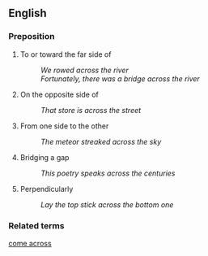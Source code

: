 == English ==

=== Preposition ===

# To or toward the far side of
#: ''We rowed across the river''
#: ''Fortunately, there was a bridge across the river''
# On the opposite side of
#: ''That store is across the street''
# From one side to the other
#: ''The meteor streaked across the sky''
# Bridging a gap
#: ''This poetry speaks across the centuries''
# Perpendicularly
#: ''Lay the top stick across the bottom one''

=== Related terms ===

[[come across]]